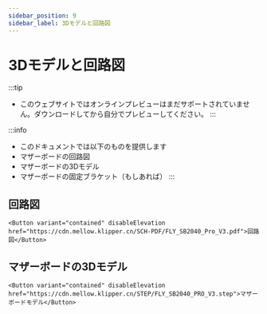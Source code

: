 ```yaml
---
sidebar_position: 9
sidebar_label: 3Dモデルと回路図
---
```




# 3Dモデルと回路図


:::tip
* このウェブサイトではオンラインプレビューはまだサポートされていません。ダウンロードしてから自分でプレビューしてください。
:::

:::info
* このドキュメントでは以下のものを提供します
* マザーボードの回路図
* マザーボードの3Dモデル
* マザーボードの固定ブラケット（もしあれば）
:::

## 回路図

    <Button variant="contained" disableElevation href="https://cdn.mellow.klipper.cn/SCH-PDF/FLY_SB2040_Pro_V3.pdf">回路図</Button>


## マザーボードの3Dモデル

    <Button variant="contained" disableElevation href="https://cdn.mellow.klipper.cn/STEP/FLY_SB2040_PRO_V3.step">マザーボードモデル</Button>